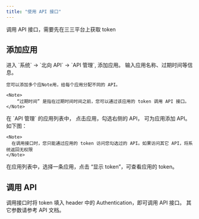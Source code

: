 ---
title: "使用 API 接口"
---

<Note> 调用 API 接口，需要先在三三平台上获取 token </Note>

## 添加应用
<Steps>
  <Step title="创建应用">
    进入 `系统` -> `北向 API` -> `API 管理`, 添加应用。 输入应用名称、过期时间等信息。 
    
    您可以添加多个应Note用，给每个应用分配不同的 API。

    <Note>
        “过期时间” 是指在过期时间时间之前，您可以通过该应用的 token 调用 API 接口。
    </Note>
  </Step>
  <Step title="选择 API">
    在 `API 管理` 的应用列表中， 点击应用，勾选右侧的 API， 可为应用添加 API。 如下图：

    <Note>
      在调用接口时，您只能通过应用的 token 访问您勾选过的 API。如果访问其它 API，将系统返回无权限
    </Note>
  </Step>
  <Step title="查看 TOKEN"> 
    在应用列表中，选择一条应用，点击 “显示 token”，可查看应用的 token。
  </Step>
</Steps>

## 调用 API

调用接口时将 token 填入 header 中的 Authentication，即可调用 API 接口。 其它参数请参考 API 文档。 
